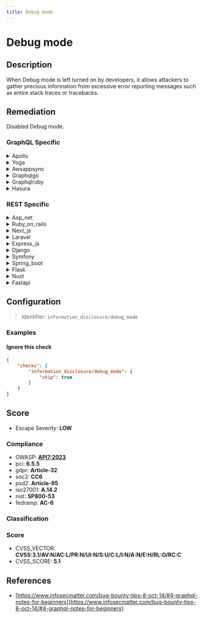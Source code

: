 ```yaml
---
title: Debug mode
---
```


# Debug mode

## Description

When Debug mode is left turned on by developers, it allows attackers to gather precious information from excessive error reporting messages such as entire stack traces or tracebacks.


## Remediation

Disabled Debug mode.



### GraphQL Specific

<details>
    <summary>Apollo</summary>

To address potential issues within the Apollo framework engine, ensure that the debug mode is used only during development phases to prevent exposing sensitive information in production. Regularly update the Apollo libraries to their latest versions to incorporate security patches and improvements. Additionally, review and follow the Apollo documentation for best practices on securing your GraphQL implementation.

</details>

<details>
    <summary>Yoga</summary>

To address issues within the Yoga framework engine while in debug mode, ensure that you are running the latest version of the framework to benefit from recent fixes and improvements. Additionally, enable detailed logging to track down errors more efficiently. If a problem persists, consult the Yoga framework's documentation for specific debug options or reach out to the community forums for support. Remember to disable debug mode in production environments to prevent exposing sensitive information.

</details>

<details>
    <summary>Awsappsync</summary>

To address issues within the AWS AppSync framework engine, ensure that debug mode is enabled only during development or troubleshooting to avoid exposing sensitive information in error messages or logs. Once the necessary information has been gathered, disable debug mode to maintain the security and performance of your production environment. Additionally, regularly review and monitor the logs to detect and respond to any anomalies or issues promptly.

</details>

<details>
    <summary>Graphqlgo</summary>

To mitigate potential security risks in a GraphQL Go framework engine, ensure that the debug mode is disabled in production environments. Debug mode can expose sensitive information about the backend structure and errors that can be exploited by attackers. Always review the configuration files and environment variables to confirm that debug mode is turned off before deploying the application. Additionally, consider implementing logging mechanisms that capture necessary information for debugging without exposing it through the API responses.

</details>

<details>
    <summary>Graphqlruby</summary>

In the GraphQL Ruby framework, ensure that the debug mode is disabled in production environments to prevent the exposure of sensitive information. This can be achieved by configuring the `debug` option to `false` within the GraphQL schema definition or by conditionally enabling debug mode based on the environment. Additionally, regularly review the codebase for accidental commits that may enable debug mode and establish a secure deployment process that verifies the configuration before release.

</details>

<details>
    <summary>Hasura</summary>

To address potential security risks in the Hasura framework engine, ensure that the 'debug mode' is disabled in production environments. Debug mode can leak sensitive information in error messages or logs, which could be exploited by attackers. You can disable debug mode by setting the 'HASURA_GRAPHQL_DEV_MODE' environment variable to 'false'. Additionally, always review and sanitize error messages to prevent the exposure of any sensitive data.

</details>


### REST Specific

<details>
    <summary>Asp_net</summary>

Ensure that the customErrors mode is set to 'RemoteOnly' or 'On' in the web.config file to prevent detailed error information from being sent to the client. Additionally, disable the 'trace' attribute in the system.web section to avoid exposing application behavior details to users.

</details>

<details>
    <summary>Ruby_on_rails</summary>

In Ruby on Rails, ensure that the 'config.consider_all_requests_local' setting is set to 'false' in the 'config/environments/production.rb' file to prevent detailed error reports from being displayed to users. Additionally, disable the 'config.debug_exception_response_format' or set it to ':default' to avoid leaking stack traces in a production environment.

</details>

<details>
    <summary>Next_js</summary>

Ensure that the 'debug' flag is set to 'false' in the Next.js configuration file for production environments to prevent verbose error reporting that could expose sensitive information to attackers.

</details>

<details>
    <summary>Laravel</summary>

In Laravel, ensure that the APP_DEBUG environment variable is set to false in your .env file when deploying to production to prevent detailed error messages from being displayed to users. Additionally, regularly review your logging and error handling configurations to avoid exposing sensitive information.

</details>

<details>
    <summary>Express_js</summary>

Ensure that the 'NODE_ENV' environment variable is set to 'production' to minimize verbose error reporting. Additionally, use middleware like 'express-error-handler' to catch and handle errors gracefully without exposing sensitive information.

</details>

<details>
    <summary>Django</summary>

Ensure that the 'DEBUG' setting in Django's settings.py file is set to 'False' in production environments to prevent the display of sensitive error information.

</details>

<details>
    <summary>Symfony</summary>

In Symfony, ensure that the 'debug' mode is set to 'false' in the 'app/config/config_prod.yml' file for production environments to prevent verbose error reporting. Additionally, regularly review the 'app/config/security.yml' to enforce proper error handling and logging strategies.

</details>

<details>
    <summary>Spring_boot</summary>

Ensure that the 'spring.profiles.active' property is set to 'prod' in the application properties or YAML configuration file for production environments, and that the 'debug' property is set to 'false'. Additionally, review and configure appropriate logging levels to prevent sensitive information from being logged.

</details>

<details>
    <summary>Flask</summary>

Ensure that the Flask application is configured to run with 'DEBUG' set to 'False' in production environments to prevent the exposure of sensitive error information. Use environment variables or a separate configuration file to manage the debug setting securely.

</details>

<details>
    <summary>Nuxt</summary>

Ensure that the 'debug' property is set to 'false' in the Nuxt.js configuration file for production environments to prevent the exposure of sensitive error information.

</details>

<details>
    <summary>Fastapi</summary>

Ensure that FastAPI's debug mode is turned off in production environments by setting the 'debug' parameter to 'False' in the application's configuration. Additionally, review error handling to prevent sensitive information from being exposed in error messages or logs.

</details>

## Configuration

> Identifier: `information_disclosure/debug_mode`



### Examples



#### Ignore this check

```json
{
    "checks": {
        "information_disclosure/debug_mode": {
            "skip": true
        }
    }
}
```




## Score

- Escape Severity: **<span className="low-severity">LOW</span>**

### Compliance

- OWASP: **[API7:2023](https://github.com/OWASP/API-Security/blob/master/editions/2023/en/0xa7-server-side-request-forgery.md)**
- pci: **6.5.5**
- gdpr: **Article-32**
- soc2: **CC6**
- psd2: **Article-95**
- iso27001: **A.14.2**
- nist: **SP800-53**
- fedramp: **AC-6**

### Classification






### Score

- CVSS_VECTOR: **CVSS:3.1/AV:N/AC:L/PR:N/UI:N/S:U/C:L/I:N/A:N/E:H/RL:O/RC:C**
- CVSS_SCORE: **5.1**

## References

- [https://www.infosecmatter.com/bug-bounty-tips-8-oct-14/#4-graphql-notes-for-beginners](https://www.infosecmatter.com/bug-bounty-tips-8-oct-14/#4-graphql-notes-for-beginners)
  
